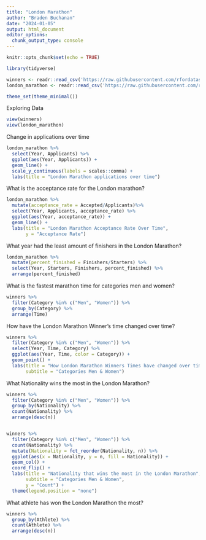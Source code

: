 ```yaml
---
title: "London Marathon"
author: "Braden Buchanan"
date: "2024-01-05"
output: html_document
editor_options: 
  chunk_output_type: console
---
```


```r
knitr::opts_chunk$set(echo = TRUE)
```

```r
library(tidyverse)
```

```r
winners <- readr::read_csv('https://raw.githubusercontent.com/rfordatascience/tidytuesday/master/data/2023/2023-04-25/winners.csv')
london_marathon <- readr::read_csv('https://raw.githubusercontent.com/rfordatascience/tidytuesday/master/data/2023/2023-04-25/london_marathon.csv')

theme_set(theme_minimal())
```

Exploring Data
```r
view(winners)
view(london_marathon)
```

Change in applications over time 
```r
london_marathon %>%
  select(Year, Applicants) %>%
  ggplot(aes(Year, Applicants)) +
  geom_line() +
  scale_y_continuous(labels = scales::comma) +
  labs(title = "London Marathon applications over time")
```

What is the acceptance rate for the London marathon?
```r
london_marathon %>%
  mutate(acceptance_rate = Accepted/Applicants)%>%
  select(Year, Applicants, acceptance_rate) %>%
  ggplot(aes(Year, acceptance_rate)) +
  geom_line() +
  labs(title = "London Marathon Acceptance Rate Over Time",
       y = "Acceptance Rate")
```

What year had the least amount of finishers in the London Marathon?
```r
london_marathon %>%
  mutate(percent_finished = Finishers/Starters) %>%
  select(Year, Starters, Finishers, percent_finished) %>%
  arrange(percent_finished)
```

What is the fastest marathon time for categories men and women?
```r
winners %>%
  filter(Category %in% c("Men", "Women")) %>%
  group_by(Category) %>%
  arrange(Time)
```

How have the London Marathon Winner's time changed over time?
```r
winners %>%
  filter(Category %in% c("Men", "Women")) %>%
  select(Year, Time, Category) %>%
  ggplot(aes(Year, Time, color = Category)) +
  geom_point() +
  labs(title = "How London Marathon Winners Times have changed over time",
       subtitle = "Categories Men & Women")
```

What Nationality wins the most in the London Marathon?
```r
winners %>%
  filter(Category %in% c("Men", "Women")) %>%
  group_by(Nationality) %>%
  count(Nationality) %>%
  arrange(desc(n))


winners %>%
  filter(Category %in% c("Men", "Women")) %>%
  count(Nationality) %>%
  mutate(Nationality = fct_reorder(Nationality, n)) %>%
  ggplot(aes(x = Nationality, y = n, fill = Nationality)) +
  geom_col() +
  coord_flip() +
  labs(title = "Nationality that wins the most in the London Marathon",
       subtitle = "Categories Men & Women",
       y = "Count") +
  theme(legend.position = "none")
```

What athlete has won the London Marathon the most?
```r
winners %>%
  group_by(Athlete) %>%
  count(Athlete) %>%
  arrange(desc(n))
```

